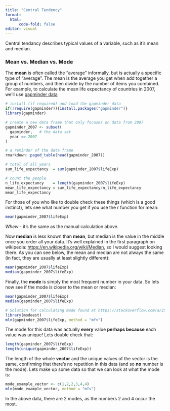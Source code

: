 ```yaml
---
title: "Central Tendency"
format: 
  html:
      code-fold: false
editor: visual
---
```


Central tendancy describes typical values of a variable, such as it's mean and median.

### Mean vs. Median vs. Mode

The **mean** is often called the "average" informally, but is actually a specific type of "average". The mean is the average you get when add together a group of numbers, and then divide by the number of items you combined. For example, to calculate the mean life expectancy of countries in 2007, we'll use <a href="https://www.gapminder.org/">gapminder data</a>


```r
# install (if required) and load the gapminder data
if(!require(gapminder)){install.packages("gapminder")}
library(gapminder)

# create a new data frame that only focuses on data from 2007
gapminder_2007 <- subset(
  gapminder,   # the data set
  year == 2007     
)

# a reminder of the data frame
rmarkdown::paged_table(head(gapminder_2007))                 

# total of all years
sum_life_expectancy  = sum(gapminder_2007$lifeExp)

# count the people
n_life_expectancy    = length(gapminder_2007$lifeExp)        
mean_life_expectancy = sum_life_expectancy/n_life_expectancy 
mean_life_expectancy
```



For those of you who like to double check these things (which is a good instinct), lets see what number you get if you use the r function for mean:


```r
mean(gapminder_2007$lifeExp)
```


*Whew* - it's the same as the manual calculation above.

Now **median** is less known than **mean**, but median is the value in the middle once you order all your data. It's well explained in the first paragraph on wikipedia: <a href="https://en.wikipedia.org/wiki/Median" target="_blank">https://en.wikipedia.org/wiki/Median</a>, so I would suggest looking there. As you can see below, the mean and median are not always the same (in fact, they are usually at least slightly different):


```r
mean(gapminder_2007$lifeExp)
median(gapminder_2007$lifeExp)
```


Finally, the **mode** is simply the most frequent number in your data. So lets now see if the mode is closer to the mean or median:


```r
mean(gapminder_2007$lifeExp)
median(gapminder_2007$lifeExp)

# Solution for calculating mode found at https://stackoverflow.com/a/2547918 as there doesn't seem to be a native function:
library(modeest)
mlv(gapminder_2007$lifeExp, method = "mfv")

```


The mode for this data was actually **every** value **perhaps because** each value was unique! Lets double check that:


```r
length(gapminder_2007$lifeExp)
length(unique(gapminder_2007$lifeExp))
```


The length of the whole **vector** and the unique values of the vector is the same, confirming that there's no repetition in this data (and so **no** number is the mode). Lets make up some data so that we can look at what the mode is:


```r
mode_example_vector <- c(1,2,2,3,4,4)
mlv(mode_example_vector, method = "mfv")
```


In the above data, there are 2 modes, as the numbers 2 and 4 occur the most.
